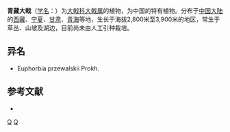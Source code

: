 {{Speciesbox 
| taxon = Euphorbia altotibetica
| authority = O. Pauls.
}}

'''青藏大戟'''（[[学名|学名]]：{{lang|la|''Euphorbia altotibetica''}}）为[[大戟科|大戟科]][[大戟属|大戟属]]的植物，为中国的特有植物。分布于[[中国大陆|中国大陆]]的[[西藏|西藏]]、[[宁夏|宁夏]]、[[甘肃|甘肃]]、[[青海|青海]]等地，生长于海拔2,800米至3,900米的地区，常生于草丛、山坡及湖边，目前尚未由人工引种栽培。

== 异名 ==
* Euphorbia przewalskii Prokh.

== 参考文献 ==
<div class="references-small">
* {{cite web| url =http://www.bioinfo.cn/db05/KmzwSpecies.php?action=view&id=7632| title =青藏大戟| work =《中国高等植物数据库全库》| publisher =中国科学院微生物研究所| author =昆明植物研究所| accessdate =2009-02-25| deadurl =yes| archiveurl =https://web.archive.org/web/20160305033559/http://www.bioinfo.cn/db05/KmzwSpecies.php?action=view&id=7632| archivedate =2016-03-05}}
</div>

{{Taxonbar}}

[[Category:大戟属|Q]]
[[Category:中國特有植物|Q]]